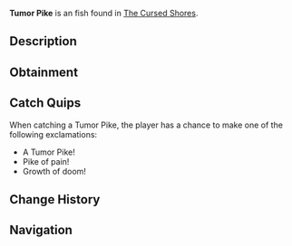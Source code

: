 {{FishInfobox
|image          = Tumor Pike.png
|rarity         = Unusual
|sea            = Second Sea
|location       = [[The Cursed Shores]]
|sublocation    = 
|sources        = Fishing Rod
|radar_location = 
|prog_speed     = -50
|xp             = 310
|weather        = Foggy
|time           = Night
|season         = Autumn
|bait           = Insect
|base_weight    = 6.6
|base_value     = 420
|weight_range   = 3.8
|base_chance    = 80
|base_resil     = 11
}}
'''Tumor Pike''' is an {{Rarity|Unusual}} fish found in [[The Cursed Shores]].

== Description ==
{{Description|A monstrous pike that dominates through sheer malice.|Bestiary Entry}}

== Obtainment ==
{{Description|It lurks where the depths fester.|Bestiary Hint}}
{{Fish Availability|
The Cursed Shores
|top_rods      = 
Free Spirit Rod\185636.47\99243.84;
Leviathan's Fang Rod\165057.18\167986.4;
Trident Rod\158315.37\154327.21;
Azure Of Lagoon\146380.44\131102.71;
Egg Rod\111031.21\111927.58;
Training Rod\93154.43\266583.09;
Flimsy Rod\77121.11\75246.47;
Brick Built Rod\86139.66\74510.74;
No-Life Rod\109211\102725.98;
Blazebringer Rod\108649.64\99997.35;
Verdant Shear Rod\104613.18\104689.84;
Seraphic Rod\93584.1\91226.6;
Challenger's Rod\89195.41\79289.52;
Ethereal Prism Rod\88281.83\84147.02;
Depthseeker Rod\85992.95\86687.18;
Rod Of The Forgotten Fang\84263.5\74020.48;
Avalanche Rod\81795.45\82609.14;
Steady Rod\81211.64\80571.35;
Volcanic Rod\80821.6\72386.25;
Rod Of The Exalted One\80460.47\73874.76;
Zeus Rod\79929.84\71587.56;
Rod Of The Depths\79112.19\66040.57
|recommended   = Free Spirit Rod
}}

== Catch Quips ==
When catching a Tumor Pike, the player has a chance to make one of the following exclamations:
* A Tumor Pike!
* Pike of pain!
* Growth of doom!

== Change History ==
{{Change History|{{subst:Current Version}}}}

== Navigation ==
{{Fish Navbox|The Cursed Shores}}